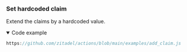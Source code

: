 ### Set hardcoded claim

Extend the claims by a hardcoded value.

<details open={props.codeCollapsed ? "" : "open"}>
<summary>Code example</summary>

```js reference
https://github.com/zitadel/actions/blob/main/examples/add_claim.js
```

</details>